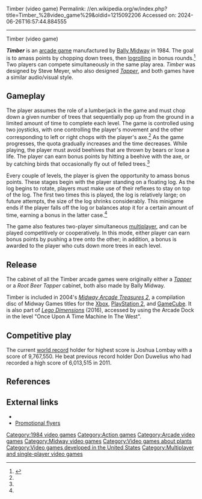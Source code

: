 Timber (video game)
Permalink: //en.wikipedia.org/w/index.php?title=Timber_%28video_game%29&oldid=1215092206
Accessed on: 2024-06-26T16:57:44.884555



------
Timber (video game)
{{more citations needed|date=July 2015}}
{{Infobox video game
|title = Timber
|image = Timber (video game).jpg
|developer = [[Marvin Glass and Associates]]
|publisher = [[Bally Midway]]<ref name="A-H">{{cite web|url=http://www.arcade-history.com/index.php?page=detail&id=2902|title=timber at arcade-history: video games, pinballs, slot machines, etc.|publisher=Arcade-History.com|accessdate= 2007-09-21}}</ref>
|designer = Steve Meyer<ref name="A-H"/>
|artist = R. Scott Morrison
|composer = R. Scott Morrison
|release = October 1984<ref name="A-H"/>
|genre = [[Action game|Action]]
|modes = [[Single-player video game|Single-player]], [[multiplayer]]
|arcade system = Bally Midway MCR II
| platforms = [[Arcade game|Arcade]]
}}

'''''Timber''''' is an [[arcade game]] manufactured by [[Midway Games|Bally Midway]] in 1984.  The goal is to amass points by chopping down trees, then [[logrolling (sport)|logrolling]] in bonus rounds.<ref name="KLOV">{{cite web|url=http://www.klov.com/game_detail.php?letter=T&game_id=10113|title=Timber Videogame by Midway (1984) - The International Arcade Museum and the KLOV|publisher=The International Arcade Museum|accessdate= 2007-09-21}}</ref> Two players can compete simultaneously in the same play area. ''Timber'' was designed by Steve Meyer, who also designed ''[[Tapper (video game)|Tapper]]'', and both games have a similar audio/visual style.

==Gameplay==
The player assumes the role of a lumberjack in the game and must chop down a given number of trees that sequentially pop up from the ground in a limited amount of time to complete each level. The game is controlled using two joysticks, with one controlling the player's movement and the other corresponding to left or right chops with the player's axe.<ref name="KLOV"/> As the game progresses, the quota gradually increases and the time decreases. While playing, the player must avoid beehives that are thrown by bears or lose a life. The player can earn bonus points by hitting a beehive with the axe, or by catching birds that occasionally fly out of felled trees.<ref name="KLOV"/>

Every couple of levels, the player is given the opportunity to amass bonus points.  These stages begin with the player standing on a floating log.  As the log begins to rotate, players must make use of their reflexes to stay on top of the log.  The first two times this is played, the log is relatively large; on future attempts, the size of the log shrinks considerably.  This minigame ends if the player falls off the log or balances atop it for a certain amount of time, earning a bonus in the latter case.<ref name="KLOV"/>

The game also features two-player simultaneous [[multiplayer]], and can be played competitively or cooperatively. In this mode, either player can earn bonus points by pushing a tree onto the other; in addition, a bonus is awarded to the player who cuts down more trees in each level.

==Release==
The cabinet of all the Timber arcade games were originally either a ''[[Tapper (arcade game)|Tapper]]'' or a ''Root Beer Tapper'' cabinet, both also made by Bally Midway.

Timber is included in 2004's ''[[Midway Arcade Treasures 2]]'', a compilation disc of Midway Games titles for the [[Xbox (console)|Xbox]], [[PlayStation 2]], and [[GameCube]]. It is also part of ''[[Lego Dimensions]]'' (2016), accessed by using the Arcade Dock in the level "Once Upon A Time Machine In The West".

==Competitive play==
The current [[world record]] holder for highest score is Joshua Lombay with a score of 9,767,550. He beat previous record holder Don Duwelius who had recorded a high score of 6,013,515 in 2011.

== References ==
{{reflist}}

==External links==
*{{KLOV game|id=10113|name=Timber}}
*[http://www.arcadeflyers.com/?page=thumbs&db=videodb&id=1205 Promotional flyers]

[[Category:1984 video games]]
[[Category:Action games]]
[[Category:Arcade video games]]
[[Category:Midway video games]]
[[Category:Video games about plants]]
[[Category:Video games developed in the United States]]
[[Category:Multiplayer and single-player video games]]